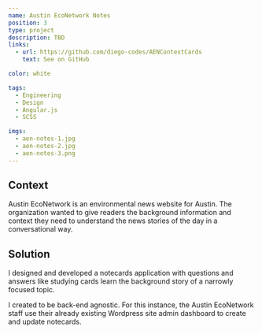 ```yaml
---
name: Austin EcoNetwork Notes
position: 3
type: project
description: TBD
links:
  - url: https://github.com/diego-codes/AENContextCards
    text: See on GitHub

color: white

tags:
  - Engineering
  - Design
  - Angular.js
  - SCSS

imgs:
  - aen-notes-1.jpg
  - aen-notes-2.jpg
  - aen-notes-3.png
---
```


## Context

Austin EcoNetwork is an environmental news website for Austin. The
organization wanted to give readers the background information and context
they need to understand the news stories of the day in a conversational way.

## Solution

I designed and developed a notecards application with questions and answers
like studying cards learn the background story of a narrowly focused topic.

I created to be back-end agnostic. For this instance, the Austin EcoNetwork
staff use their already existing Wordpress site admin dashboard to create and
update notecards.
